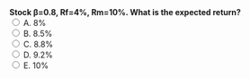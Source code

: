 ::: {.question-block}
<form onsubmit="event.preventDefault(); checkAnswer('module2_mcq_q92')" data-correct-answer="C">
<strong style="display: block;">Stock β=0.8, Rf=4%, Rm=10%. What is the expected return?</strong>
<label><input type="radio" name="module2_mcq_q92" value="A"> A. 8%</label><br>
<label><input type="radio" name="module2_mcq_q92" value="B"> B. 8.5%</label><br>
<label><input type="radio" name="module2_mcq_q92" value="C"> C. 8.8%</label><br>
<label><input type="radio" name="module2_mcq_q92" value="D"> D. 9.2%</label><br>
<label><input type="radio" name="module2_mcq_q92" value="E"> E. 10%</label><br>
</form>
<div id="feedback-module2_mcq_q92" class="feedback" data-status="" style="display:none;">
✅ Correct: C. 4%+0.8×(10−4)%=8.8%.
</div>
:::
